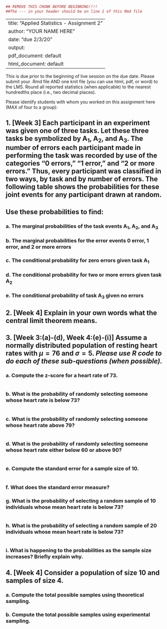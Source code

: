 ```{r}
## REMOVE THIS CHUNK BEFORE BEGINNING!!!! 
##The --- in your header should be on line 1 of this Rmd file
```
---
title: "Applied Statistics - Assignment 2"
author: "YOUR NAME HERE"
date: "due 2/3/20"
output: 
  pdf_document: default
  html_document: default
---

This is due prior to the beginning of live session on the due date. Please submit your .Rmd file AND one knit file (you can use html, pdf, or word) to the LMS. Round all reported statistics (when applicable) to the nearest hundredths place (i.e., two decimal places). 

Please identify students with whom you worked on this assignment here (MAX of four to a group):



## 	1. [Week 3] Each participant in an experiment was given one of three tasks. Let these three tasks be symbolized by A~1~, A~2~, and A~3~. The number of errors each participant made in performing the task was recorded by use of the categories “0 errors,” “1 error,” and “2 or more errors.” Thus, every participant was classified in two ways, by task and by number of errors. The following table shows the probabilities for these joint events for any participant drawn at random. 

## Use these probabilities to find:
\setlength{\leftskip}{1cm}
### a. The marginal probabilities of the task events A~1~, A~2~, and A~3~

### b. The marginal probabilities for the error events 0 error, 1 error, and 2 or more errors

### c. 	The conditional probability for zero errors given task A~1~

### d. 	The conditional probability for two or more errors given task A~2~

### e. 	The conditional probability of task A~3~ given no errors



\setlength{\leftskip}{0pt}
## 2.	[Week 4] Explain in your own words what the central limit theorem means.




## 3.	[Week 3:(a)-(d), Week 4:(e)-(i)] Assume a normally distributed population of resting heart rates with $\mu = 76$ and $\sigma = 5$. *Please use R code to do each of these sub-questions (when possible).*

\setlength{\leftskip}{1cm}
### a.	Compute the z-score for a heart rate of 73. 
```{r}

```

### b.	What is the probability of randomly selecting someone whose heart rate is below 73?  
```{r}

```

### c.	What is the probability of randomly selecting someone whose heart rate above 79?
```{r}

```

### d.	What is the probability of randomly selecting someone whose heart rate either below 60 or above 90?
```{r}

```

### e.	Compute the standard error for a sample size of 10.
```{r}

```

### f.	What does the standard error measure?

### g.	What is the probability of selecting a random sample of 10 individuals whose mean heart rate is below 73?
```{r}

```

### h.	What is the probability of selecting a random sample of 20 individuals whose mean heart rate is below 73?
```{r}

```

### i.	What is happening to the probabilities as the sample size increases? Briefly explain why.



\setlength{\leftskip}{0cm}
## 4. [Week 4] Consider a population of size 10 and samples of size 4.
\setlength{\leftskip}{1cm}
### a.	Compute the total possible samples using theoretical sampling.

### b.	Compute the total possible samples using experimental sampling.



